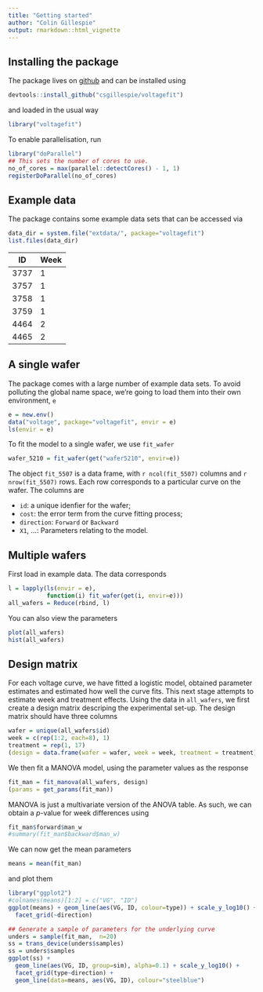 ```yaml
---
title: "Getting started"
author: "Colin Gillespie"
output: rmarkdown::html_vignette
---
```

<!--
%\VignetteEngine{knitr::rmarkdown}
%\VignetteIndexEntry{Getting started}
-->
  
## Installing the package

The package lives on [github](https://github.com/csgillespie/voltagefit/) and can be installed using

```r
devtools::install_github("csgillespie/voltagefit")
```
and loaded in the usual way
```r
library("voltagefit")
```

To enable parallelisation, run
```r
library("doParallel")
## This sets the number of cores to use.
no_of_cores = max(parallel::detectCores() - 1, 1)
registerDoParallel(no_of_cores)
```

## Example data

The package contains some example data sets that can be accessed via
```r
data_dir = system.file("extdata/", package="voltagefit")
list.files(data_dir)
```

ID | Week 
---|------
3737 | 1
3757 | 1
3758 | 1
3759 | 1
4464 | 2
4465 | 2

## A single wafer

The package comes with a large number of example data sets. To avoid polluting the
global name space, we're going to load them into their own environment, `e`

```r
e = new.env()
data("voltage", package="voltagefit", envir = e)
ls(envir = e)
```
To fit the model to a single wafer, we use `fit_wafer`
```r
wafer_5210 = fit_wafer(get("wafer5210", envir=e))
```
The object `fit_5507` is a data frame, with `r ncol(fit_5507)` columns and 
`r nrow(fit_5507)` rows. Each row corresponds to a particular curve on the wafer. The
columns are

  * `id`: a unique idenfier for the wafer;
  * `cost`: the error term from the curve fitting process;
  * `direction`: `Forward` or `Backward`
  * `X1`, ...: Parameters relating to the model.

## Multiple wafers

First load in example data. The data corresponds 
```r
l = lapply(ls(envir = e), 
           function(i) fit_wafer(get(i, envir=e)))
all_wafers = Reduce(rbind, l)
```
You can also view the parameters
```r
plot(all_wafers)
hist(all_wafers)
```

## Design matrix

For each voltage curve, we have fitted a logistic model, obtained parameter estimates
and estimated how well the curve fits. This next stage attempts to estimate
week and treatment effects. Using the data in `all_wafers`, we first create a design
matrix descriping the experimental set-up. The design matrix should have
three columns

```r
wafer = unique(all_wafers$id)
week = c(rep(1:2, each=8), 1)
treatment = rep(1, 17)
(design = data.frame(wafer = wafer, week = week, treatment = treatment))
```
We then fit a MANOVA model, using the parameter values as the response
```r
fit_man = fit_manova(all_wafers, design)
(params = get_params(fit_man))
```
MANOVA is just a multivariate version of the ANOVA table. As such, we can
obtain a $p$-value for week differences using
```r
fit_man$forward$man_w
#summary(fit_man$backward$man_w)
```

We can now get the mean parameters
```r
means = mean(fit_man)
```
and plot them
```r
library("ggplot2")
#colnames(means)[1:2] = c("VG", "ID")
ggplot(means) + geom_line(aes(VG, ID, colour=type)) + scale_y_log10() + 
  facet_grid(~direction)
```

```r
## Generate a sample of parameters for the underlying curve
unders = sample(fit_man,  n=20)
ss = trans_device(unders$samples)
ss = unders$samples
ggplot(ss) + 
  geom_line(aes(VG, ID, group=sim), alpha=0.1) + scale_y_log10() + 
  facet_grid(type~direction) +
  geom_line(data=means, aes(VG, ID), colour="steelblue")
```

